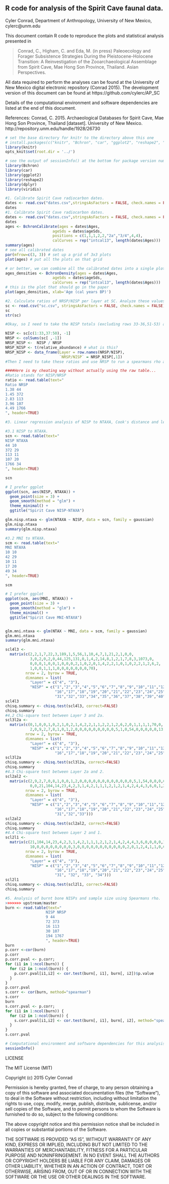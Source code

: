 ## R code for analysis of the Spirit Cave faunal data.

Cyler Conrad, Department of Anthropology, University of New Mexico, cylerc@unm.edu

This document contain R code to reproduce the plots and statistical analysis presented in 

> Conrad, C., Higham, C. and Eda, M. (in press) Paleoecology and Forager Subsistence Strategies During the Pleistocene-Holocene Transition: A Reinvestigation of the Zooarchaeological Assemblage from Spirit Cave, Mae Hong Son Province, Thailand. Asian Perspectives. 

All data required to perform the analyses can be found at the University of New Mexico digital electronic repository (Conrad 2015). The development version of this document can be found at https://github.com/cylerc/AP_SC

Details of the computational environment and software dependencies are listed at the end of this document. 

References: 
Conrad, C. 2015. Archaeological Databases for Spirit Cave, Mae Hong Son Province, Thailand  [dataset]. University of New Mexico. http://repository.unm.edu/handle/1928/26730

```r
# set the base directory for knitr to the directory above this one
# install.packages(c("knitr", "Bchron", "car", "ggplot2", "reshape2", "dplyr"))
library(knitr)
opts_knit$set(root.dir = '../')
```

```r
# see the output of sessionInfo() at the bottom for package version numbers
library(Bchron)
library(car)
library(ggplot2)
library(reshape2)
library(dplyr)
library(viridis)
```

```r
#1. Calibrate Spirit Cave radiocarbon dates. 
dates <- read.csv("dates.csv",stringsAsFactors = FALSE, check.names = FALSE)
dates
#1. Calibrate Spirit Cave radiocarbon dates. 
dates <- read.csv("dates.csv",stringsAsFactors = FALSE, check.names = FALSE)
dates
ages <- BchronCalibrate(ages = dates$Ages,
                     ageSds = dates$ageSds,
                     positions = c(1,1,1,2,2,"2a","3/4",4,4),
                     calCurves = rep("intcal13", length(dates$Ages)))
summary(ages)
# see all calibrated dates
par(mfrow=c(3, 3)) # set up a grid of 3x3 plots
plot(ages) # put all the plots on that grid

# or better, we can combine all the calibrated dates into a single plot, like this: 
ages_densities <- BchronDensity(ages = dates$Ages,
                     ageSds = dates$ageSds,
                     calCurves = rep("intcal13", length(dates$Ages)))
# this is the plot that should go in the paper
plot(ages_densities, xlab='Age (cal years BP)')
```

```r
#2. Calculate ratios of NRSP/NISP per layer at SC. Analyze these values with Spearmans rhoto see if they are driven by sample size. 
sc <- read.csv("sc.csv", stringsAsFactors = FALSE, check.names = FALSE)
sc
str(sc)

#Okay, so I need to take the NISP totals (excluding rows 33-36,51-53) and column totals (NRPS) then divide...

NISP <- sc[c(1:33,37:50), -1]
NRSP <- colSums(sc[ ,-1])
NRSP_NISP <-  NISP / NRSP
NRSP_NISP <- t(relative_abundance) # what is this?
NRSP_NISP <- data_frame(Layer = row.names(NRSP/NISP), 
                        `NRSP/NISP` = NRSP_NISP[,1])
#Then I need to take these ratios and use NRSP to run a spearmans rho analysis...

####Here is my cheating way without actually using the raw table...
#Ratio stands for NISP/NRSP
ratio <- read.table(text="
Ratio NRSP
1.38 44     
1.45 372
2.83 113
3.96 107
4.49 1766
", header=TRUE)
```

```r
#3. Linear regression analysis of NISP to NTAXA, Cook's distance and leverage analysis of these values a and Spearmans rho test with sample size.

#3.1 NISP to NTAXA.
scn <- read.table(text="
NISP NTAXA
44 10     
372 29
113 11
107 20
1766 34
", header=TRUE)

scn

# I prefer ggplot
ggplot(scn, aes(NISP, NTAXA)) +
  geom_point(size = 3) +
  geom_smooth(method = "glm") +
  theme_minimal() +
  ggtitle("Spirit Cave NISP-NTAXA")

glm.nisp.ntaxa <- glm(NTAXA ~ NISP, data = scn, family = gaussian)
glm.nisp.ntaxa
summary(glm.nisp.ntaxa)
```

```r
#3.2 MNI to NTAXA.
scm <- read.table(text="
MNI NTAXA
10 10     
42 29
10 11
17 20
49 34
", header=TRUE)

scm

# I prefer ggplot
ggplot(scm, aes(MNI, NTAXA)) +
  geom_point(size = 3) +
  geom_smooth(method = "glm") +
  theme_minimal() +
  ggtitle("Spirit Cave MNI-NTAXA")


glm.mni.ntaxa <- glm(NTAX ~ MNI, data = scm, family = gaussian)
glm.mni.ntaxa
summary(glm.mni.ntaxa)
```


```r
scl4l3 <-
  matrix(c(2,2,1,7,22,3,189,1,5,56,1,10,4,7,1,21,2,1,0,0,
           3,0,2,0,2,0,44,125,131,0,1,4,2,14,8,1,2,1,7,8,3,1073,0,
           0,0,0,1,0,0,1,0,0,0,2,1,0,2,0,1,4,2,2,1,0,1,0,2,2,1,2,6,2,
           1,0,0,1,1,1,0,0,0,0,0,0,0,70),
         nrow = 2, byrow = TRUE,
         dimnames = list(
           "Layer" = c("4", "3"),
           "NISP" = c("1","2","3","4","5","6","7","8","9","10","11","12","13","14","15",
                      "16","17","18","19","20","21","22","23","24","25","26","27","28","29","30",
                      "31","32","33","34","35","36","37","38","39","40","41","42","43")))
scl4l3
chisq.summary <- chisq.test(scl4l3, correct=FALSE)
chisq.summary
#4.2 Chi-square test between Layer 3 and 2a.
scl3l2a <-
  matrix(c(0,1,0,0,1,0,2,1,0,2,1,4,2,2,1,1,2,2,1,2,6,2,0,1,1,1,1,70,0,
           2,0,9,2,7,8,1,0,1,2,0,0,0,0,0,0,0,0,0,5,1,0,54,0,0,0,0,0,13),
         nrow = 2, byrow = TRUE,
         dimnames = list(
           "Layer" = c("4", "3"),
           "NISP" = c("1","2","3","4","5","6","7","8","9","10","11","12","13","14","15",
                      "16","17","18","19","20","21","22","23","24","25","26","27","28","29")))
scl3l2a
chisq.summary <- chisq.test(scl3l2a, correct=FALSE)
chisq.summary
#4.3 Chi-square test between Layer 2a and 2.
scl2al2 <-
  matrix(c(2,9,2,7,0,8,1,0,0,1,2,0,0,0,0,0,0,0,0,0,0,0,0,5,1,54,0,0,0,0,8,0,13,
           0,0,21,104,14,23,4,2,3,1,4,2,1,1,1,2,1,2,1,4,2,4,4,3,6,0,1,2,1,1,51,43,63),
         nrow = 2, byrow = TRUE,
         dimnames = list(
           "Layer" = c("4", "3"),
           "NISP" = c("1","2","3","4","5","6","7","8","9","10","11","12","13","14","15",
                      "16","17","18","19","20","21","22","23","24","25","26","27","28","29","30",
                      "31","32","33")))
scl2al2
chisq.summary <- chisq.test(scl2al2, correct=FALSE)
chisq.summary
#4.4 Chi-square test between Layer 2 and 1.
scl2l1 <-
  matrix(c(21,104,14,23,4,2,3,1,4,2,1,1,1,2,1,2,1,4,2,4,4,3,6,0,0,0,0,1,2,1,1,51,43,63,
           10,0,0,0,0,0,0,0,0,3,0,0,0,0,0,0,0,0,0,0,0,2,0,1,2,4,1,1,0,0,0,10,0,10),
         nrow = 2, byrow = TRUE,
         dimnames = list(
           "Layer" = c("4", "3"),
           "NISP" = c("1","2","3","4","5","6","7","8","9","10","11","12","13","14","15",
                      "16","17","18","19","20","21","22","23","24","25","26","27","28","29","30",
                      "31", "32", "33", "34")))
scl2l1
chisq.summary <- chisq.test(scl2l1, correct=FALSE)
chisq.summary

```

```r
#5. Analysis of burnt bone NISPs and sample size using Spearmans rho.
>>>>>>> upstream/master
burn <- read.table(text="
                  NISP NRSP
                  9 44     
                  72 373
                  16 113
                  30 107
                  194 1767
                  ", header=TRUE)
burn
p.corr <-cor(burn)
p.corr
p.corr.pval <- p.corr;
for (i1 in 1:ncol(burn)) {
  for (i2 in 1:ncol(burn)) {
    p.corr.pval[i1,i2] <- cor.test(burn[, i1], burn[, i2])$p.value
  }
}
p.corr.pval
s.corr <- cor(burn, method="spearman")
s.corr
burn
s.corr.pval <- p.corr;
for (i1 in 1:ncol(burn)) {
  for (i2 in 1:ncol(burn)) {
    s.corr.pval[i1,i2] <- cor.test(burn[, i1], burn[, i2], method="spearman")$p.value
  }
}
s.corr.pval
```


```r
# Computational environment and software dependencies for this analysis.
sessionInfo()
```

LICENSE
 
The MIT License (MIT)

Copyright (c) 2015 Cyler Conrad

Permission is hereby granted, free of charge, to any person obtaining a copy
of this software and associated documentation files (the "Software"), to deal
in the Software without restriction, including without limitation the rights
to use, copy, modify, merge, publish, distribute, sublicense, and/or sell
copies of the Software, and to permit persons to whom the Software is
furnished to do so, subject to the following conditions:

The above copyright notice and this permission notice shall be included in
all copies or substantial portions of the Software.

THE SOFTWARE IS PROVIDED "AS IS", WITHOUT WARRANTY OF ANY KIND, EXPRESS OR
IMPLIED, INCLUDING BUT NOT LIMITED TO THE WARRANTIES OF MERCHANTABILITY,
FITNESS FOR A PARTICULAR PURPOSE AND NONINFRINGEMENT. IN NO EVENT SHALL THE
AUTHORS OR COPYRIGHT HOLDERS BE LIABLE FOR ANY CLAIM, DAMAGES OR OTHER
LIABILITY, WHETHER IN AN ACTION OF CONTRACT, TORT OR OTHERWISE, ARISING FROM,
OUT OF OR IN CONNECTION WITH THE SOFTWARE OR THE USE OR OTHER DEALINGS IN
THE SOFTWARE.